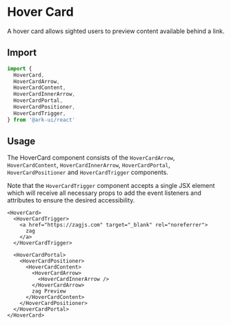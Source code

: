 # Hover Card

A hover card allows sighted users to preview content available behind a link.

## Import

```ts
import {
  HoverCard,
  HoverCardArrow,
  HoverCardContent,
  HoverCardInnerArrow,
  HoverCardPortal,
  HoverCardPositioner,
  HoverCardTrigger,
} from '@ark-ui/react'
```

## Usage

The HoverCard component consists of the `HoverCardArrow`, `HoverCardContent`, `HoverCardInnerArrow`,
`HoverCardPortal`, `HoverCardPositioner` and `HoverCardTrigger` components.

Note that the `HoverCardTrigger` component accepts a single JSX element which will receive all
necessary props to add the event listeners and attributes to ensure the desired accessibility.

```tsx
<HoverCard>
  <HoverCardTrigger>
    <a href="https://zagjs.com" target="_blank" rel="noreferrer">
      zag
    </a>
  </HoverCardTrigger>

  <HoverCardPortal>
    <HoverCardPositioner>
      <HoverCardContent>
        <HoverCardArrow>
          <HoverCardInnerArrow />
        </HoverCardArrow>
        zag Preview
      </HoverCardContent>
    </HoverCardPositioner>
  </HoverCardPortal>
</HoverCard>
```
